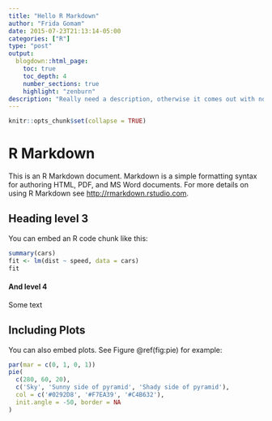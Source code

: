 ```yaml
---
title: "Hello R Markdown"
author: "Frida Gomam"
date: 2015-07-23T21:13:14-05:00
categories: ["R"]
type: "post"
output: 
  blogdown::html_page:
    toc: true
    toc_depth: 4
    number_sections: true
    highlight: "zenburn"
description: "Really need a description, otherwise it comes out with nonsense HTML"
---
```


```r
knitr::opts_chunk$set(collapse = TRUE)
```

# R Markdown

This is an R Markdown document. Markdown is a simple formatting syntax for authoring HTML, PDF, and MS Word documents. For more details on using R Markdown see <http://rmarkdown.rstudio.com>.

## Heading level 3

You can embed an R code chunk like this:

```r
summary(cars)
fit <- lm(dist ~ speed, data = cars)
fit
```

#### And level 4

Some text

## Including Plots

You can also embed plots. See Figure \@ref(fig:pie) for example:

```r
par(mar = c(0, 1, 0, 1))
pie(
  c(280, 60, 20),
  c('Sky', 'Sunny side of pyramid', 'Shady side of pyramid'),
  col = c('#0292D8', '#F7EA39', '#C4B632'),
  init.angle = -50, border = NA
)
```
